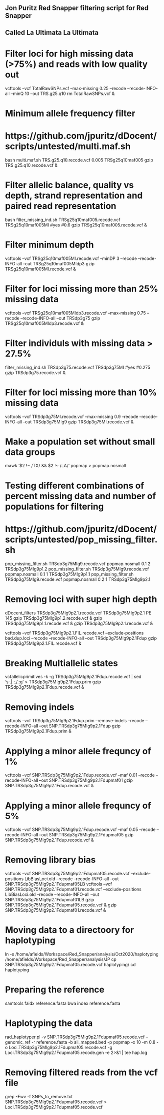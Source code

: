 ## Jon Puritz Red Snapper filtering script for Red Snapper ##
##             Called La Ultimata La Ultimata              ##

# Filter loci for high missing data (>75%) and reads with low quality out
vcftools --vcf TotalRawSNPs.vcf --max-missing 0.25 --recode --recode-INFO-all --minQ 10 --out TRS.g25.q10
rm TotalRawSNPs.vcf &

# Minimum allele frequency filter
# https://github.com/jpuritz/dDocent/scripts/untested/multi.maf.sh
bash multi.maf.sh TRS.g25.q10.recode.vcf 0.005 TRSg25q10maf005
gzip TRS.g25.q10.recode.vcf &

# Filter allelic balance, quality vs depth, strand representation and paired read representation
bash filter_missing_ind.sh TRSg25q10maf005.recode.vcf TRSg25q10maf005MI
#yes
#0.6
gzip TRSg25q10maf005.recode.vcf &

# Filter minimum depth
vcftools --vcf TRSg25q10maf005MI.recode.vcf --minDP 3 --recode --recode-INFO-all --out TRSg25q10maf005MIdp3
gzip TRSg25q10maf005MI.recode.vcf &

# Filter for loci missing more than 25% missing data
vcftools --vcf TRSg25q10maf005MIdp3.recode.vcf --max-missing 0.75 --recode --recode-INFO-all --out TRSdp3g75
gzip TRSg25q10maf005MIdp3.recode.vcf &

# Filter individuls with missing data > 27.5%
filter_missing_ind.sh TRSdp3g75.recode.vcf TRSdp3g75MI
#yes
#0.275
gzip TRSdp3g75.recode.vcf &

# Filter for loci missing more than 10% missing data
vcftools --vcf TRSdp3g75MI.recode.vcf --max-missing 0.9 --recode --recode-INFO-all --out TRSdp3g75MIg9
gzip TRSdp3g75MI.recode.vcf &

# Make a population set without small data groups
mawk '$2 !~ /TX/ && $2 !~ /LA/' popmap > popmap.nosmall

# Testing different combinations of percent missing data and number of populations for filtering
# https://github.com/jpuritz/dDocent/scripts/untested/pop_missing_filter.sh
pop_missing_filter.sh TRSdp3g75MIg9.recode.vcf popmap.nosmall 0.1 2 TRSdp3g75MIg9p1.2
pop_missing_filter.sh TRSdp3g75MIg9.recode.vcf popmap.nosmall 0.1 1 TRSdp3g75MIg9p1.1
pop_missing_filter.sh TRSdp3g75MIg9.recode.vcf popmap.nosmall 0.2 1 TRSdp3g75MIg9p2.1

# Removing loci with super high depth
dDocent_filters TRSdp3g75MIg9p2.1.recode.vcf TRSdp3g75MIg9p2.1 PE 145
gzip TRSdp3g75MIg9p1.2.recode.vcf &
gzip TRSdp3g75MIg9p1.1.recode.vcf &
gzip TRSdp3g75MIg9p2.1.recode.vcf &

vcftools --vcf TRSdp3g75MIg9p2.1.FIL.recode.vcf --exclude-positions bad.dup.loci --recode --recode-INFO-all --out TRSdp3g75MIg9p2.1Fdup
gzip TRSdp3g75MIg9p2.1.FIL.recode.vcf &

# Breaking Multiallelic states
vcfallelicprimitives -k -g TRSdp3g75MIg9p2.1Fdup.recode.vcf | sed 's:\.|\.:\.\/\.:g' > TRSdp3g75MIg9p2.1Fdup.prim
gzip TRSdp3g75MIg9p2.1Fdup.recode.vcf &

# Removing indels
vcftools --vcf TRSdp3g75MIg9p2.1Fdup.prim --remove-indels --recode --recode-INFO-all --out SNP.TRSdp3g75MIg9p2.1Fdup
gzip TRSdp3g75MIg9p2.1Fdup.prim &

# Applying a minor allele frequncy of 1%
vcftools --vcf SNP.TRSdp3g75MIg9p2.1Fdup.recode.vcf --maf 0.01 --recode --recode-INFO-all --out SNP.TRSdp3g75MIg9p2.1Fdupmaf01
gzip SNP.TRSdp3g75MIg9p2.1Fdup.recode.vcf &

# Applying a minor allele frequncy of 5%
vcftools --vcf SNP.TRSdp3g75MIg9p2.1Fdup.recode.vcf --maf 0.05 --recode --recode-INFO-all --out SNP.TRSdp3g75MIg9p2.1Fdupmaf05
gzip SNP.TRSdp3g75MIg9p2.1Fdup.recode.vcf &

# Removing library bias
vcftools --vcf SNP.TRSdp3g75MIg9p2.1Fdupmaf05.recode.vcf --exclude-positions LibBiasLoci.old --recode --recode-INFO-all --out SNP.TRSdp3g75MIg9p2.1Fdupmaf05LB
vcftools --vcf SNP.TRSdp3g75MIg9p2.1Fdupmaf01.recode.vcf --exclude-positions LibBiasLoci.old --recode --recode-INFO-all --out SNP.TRSdp3g75MIg9p2.1Fdupmaf01LB
gzip SNP.TRSdp3g75MIg9p2.1Fdupmaf05.recode.vcf &
gzip SNP.TRSdp3g75MIg9p2.1Fdupmaf01.recode.vcf &

# Moving data to a directoory for haplotyping
ln -s /home/afields/Workspace/Red_Snapper/analysis/Oct2020/haplotyping /home/afields/Workspace/Red_Snapper/analysis/JP
cp SNP.TRSdp3g75MIg9p2.1Fdupmaf05.recode.vcf haplotyping/
cd haplotyping

# Preparing the reference
samtools faidx reference.fasta 
bwa index reference.fasta

# Haplotyping the data
rad_haplotyper.pl -v SNP.TRSdp3g75MIg9p2.1Fdupmaf05.recode.vcf --genomic_ref -r reference.fasta -b all_mapped.bed -p popmap -x 10 -m 0.8 -o Loci.TRSdp3g75MIg9p2.1Fdupmaf05.recode.vcf -g Loci.TRSdp3g75MIg9p2.1Fdupmaf05.recode.gen -e 2>&1 | tee hap.log

# Removing filtered reads from the vcf file
grep -Fwv -f SNPs_to_remove.txt SNP.TRSdp3g75MIg9p2.1Fdupmaf05.recode.vcf > Loci.TRSdp3g75MIg9p2.1Fdupmaf05.recode.vcf
